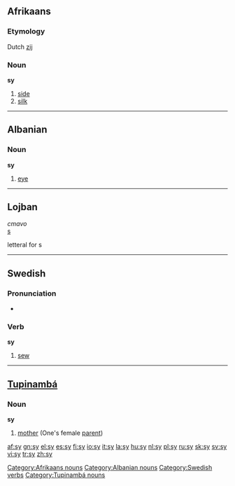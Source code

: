 {{see|.sy}}
==Afrikaans==

===Etymology===
Dutch [[zij]]

===Noun===
'''sy'''

# [[side]]
# [[silk]]

[[Category:Afrikaans nouns]]

----

==Albanian==

===Noun===
'''sy'''

# [[eye]]

[[Category:Albanian nouns]]

----

==Lojban==
''cmavo''<br>
[[s]]

letteral for s

----

==Swedish==

===Pronunciation===
*{{audio|Sv-sy.ogg|audio}}

===Verb===
{{sv-verb-irreg|sy|syr|sydde|sytt|sy|syende|sydd}}
'''sy''' 

# [[sew]]

[[Category:Swedish verbs]]

----

==[[Tupinambá]]==

===Noun===
'''sy'''

# [[mother]] (One's female [[parent]])

[[Category:Tupinambá nouns]]

[[af:sy]]
[[gn:sy]]
[[el:sy]]
[[es:sy]]
[[fi:sy]]
[[io:sy]]
[[it:sy]]
[[la:sy]]
[[hu:sy]]
[[nl:sy]]
[[pl:sy]]
[[ru:sy]]
[[sk:sy]]
[[sv:sy]]
[[vi:sy]]
[[tr:sy]]
[[zh:sy]]